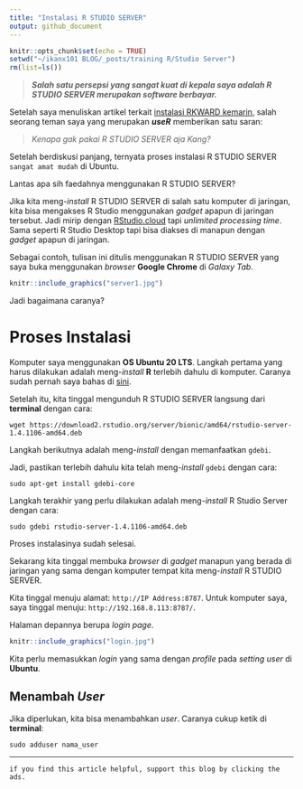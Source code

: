 ```yaml
---
title: "Instalasi R STUDIO SERVER"
output: github_document
---
```


```r
knitr::opts_chunk$set(echo = TRUE)
setwd("~/ikanx101 BLOG/_posts/training R/Studio Server")
rm(list=ls())
```

> ___Salah satu persepsi yang sangat kuat di kepala saya adalah R STUDIO SERVER merupakan software berbayar.___

Setelah saya menuliskan artikel terkait [instalasi RKWARD kemarin](https://ikanx101.com/blog/rkward-debian/), salah seorang teman saya yang merupakan ___useR___ memberikan satu saran:

> _Kenapa gak pakai R STUDIO SERVER aja Kang?_

Setelah berdiskusi panjang, ternyata proses instalasi R STUDIO SERVER `sangat amat mudah` di Ubuntu.

Lantas apa sih faedahnya menggunakan R STUDIO SERVER?

Jika kita meng-_install_ R STUDIO SERVER di salah satu komputer di jaringan, kita bisa mengakses R Studio menggunakan _gadget_ apapun di jaringan tersebut. Jadi mirip dengan [RStudio.cloud](https://rstudio.cloud/) tapi _unlimited processing time_. Sama seperti R Studio Desktop tapi bisa diakses di manapun dengan _gadget_ apapun di jaringan.

Sebagai contoh, tulisan ini ditulis menggunakan R STUDIO SERVER yang saya buka menggunakan _browser_ __Google Chrome__ di _Galaxy Tab_.

```r
knitr::include_graphics("server1.jpg")
```

Jadi bagaimana caranya?

# Proses Instalasi
Komputer saya menggunakan __OS Ubuntu 20 LTS__. Langkah pertama yang harus dilakukan adalah meng-_install_ __R__ terlebih dahulu di komputer. Caranya sudah pernah saya bahas di [sini](https://ikanx101.com/blog/review-ubuntu/#instalasi-r-dan-rstudio).

Setelah itu, kita tinggal mengunduh R STUDIO SERVER langsung dari __terminal__ dengan cara:

```
wget https://download2.rstudio.org/server/bionic/amd64/rstudio-server-1.4.1106-amd64.deb
```

Langkah berikutnya adalah meng-_install_ dengan memanfaatkan `gdebi`.

Jadi, pastikan terlebih dahulu kita telah meng-_install_ `gdebi` dengan cara:

```
sudo apt-get install gdebi-core
```

Langkah terakhir yang perlu dilakukan adalah meng-_install_ R Studio Server dengan cara:

```
sudo gdebi rstudio-server-1.4.1106-amd64.deb
```

Proses instalasinya sudah selesai.

Sekarang kita tinggal membuka _browser_ di _gadget_ manapun yang berada di jaringan yang sama dengan komputer tempat kita meng-_install_ R STUDIO SERVER.

Kita tinggal menuju alamat: `http://IP Address:8787`. Untuk komputer saya, saya tinggal menuju: `http://192.168.8.113:8787/`.

Halaman depannya berupa _login page_.

```r
knitr::include_graphics("login.jpg")
```

Kita perlu memasukkan _login_ yang sama dengan _profile_ pada _setting user_ di __Ubuntu__.

## Menambah _User_
Jika diperlukan, kita bisa menambahkan _user_. Caranya cukup ketik di __terminal__:

```
sudo adduser nama_user
```

---
`if you find this article helpful, support this blog by clicking the ads.`